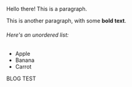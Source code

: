 
<ArticleHeader article={props.article} />

Hello there! This is a paragraph.

This is another paragraph, with some **bold text**.

###### Here's an unordered list:

- Apple
- Banana
- Carrot

<div style={{ backgroundColor: "red" }}> BLOG TEST </div>
